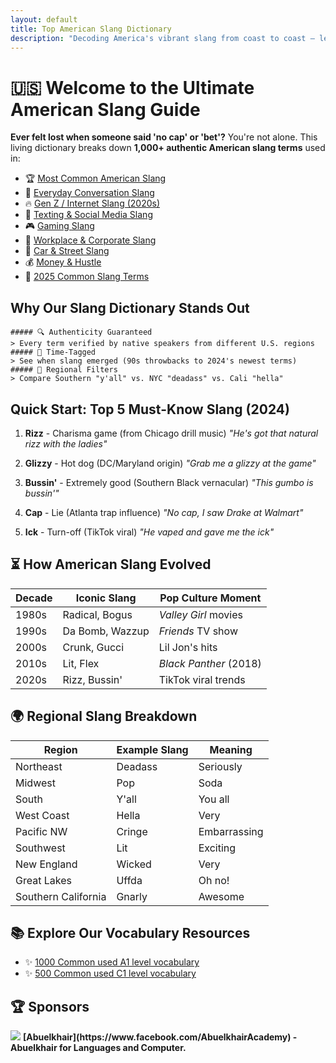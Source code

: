 ```yaml
---
layout: default
title: Top American Slang Dictionary
description: "Decoding America's vibrant slang from coast to coast – learn the language of the streets, internet, and pop culture"
---
```




# 🇺🇸 Welcome to the Ultimate American Slang Guide

**Ever felt lost when someone said 'no cap' or 'bet'?** You're not alone. This living dictionary breaks down **1,000+ authentic American slang terms** used in:

- 🏆 [Most Common American Slang](/top)
- 💬 [Everyday Conversation Slang](/everyday)
- 🔥 [Gen Z / Internet Slang (2020s)](/genz)
- 📱 [Texting & Social Media Slang](/texting)
- 🎮 [Gaming Slang](/gaming)
- 🏢 [Workplace & Corporate Slang](/work)
- 🚗 [Car & Street Slang](/car)
- 💰 [Money & Hustle](/money)
- 📅 [2025 Common Slang Terms](/top2025)


## Why Our Slang Dictionary Stands Out
    ##### 🔍 Authenticity Guaranteed
    > Every term verified by native speakers from different U.S. regions
    ##### 📅 Time-Tagged
    > See when slang emerged (90s throwbacks to 2024's newest terms)
    ##### 📍 Regional Filters
    > Compare Southern "y'all" vs. NYC "deadass" vs. Cali "hella"

## Quick Start: Top 5 Must-Know Slang (2024)

1. **Rizz** - Charisma game (from Chicago drill music)
  *"He's got that natural rizz with the ladies"*


2. **Glizzy** - Hot dog (DC/Maryland origin)
  *"Grab me a glizzy at the game"*


3. **Bussin'** - Extremely good (Southern Black vernacular)
  *"This gumbo is bussin'"*


4. **Cap** - Lie (Atlanta trap influence)
  *"No cap, I saw Drake at Walmart"*


5. **Ick** - Turn-off (TikTok viral)
  *"He vaped and gave me the ick"*

## ⏳ How American Slang Evolved

| Decade  | Iconic Slang          | Pop Culture Moment          |
|---------|-----------------------|-----------------------------|
| 1980s   | Radical, Bogus        | *Valley Girl* movies        |
| 1990s   | Da Bomb, Wazzup       | *Friends* TV show           |
| 2000s   | Crunk, Gucci          | Lil Jon's hits              |
| 2010s   | Lit, Flex             | *Black Panther* (2018)      |
| 2020s   | Rizz, Bussin'         | TikTok viral trends         |

## 🌍 Regional Slang Breakdown

| Region      | Example Slang         | Meaning                    |
|-------------|-----------------------|----------------------------|
| Northeast   | Deadass               | Seriously                  |
| Midwest     | Pop                   | Soda                       |
| South       | Y'all                 | You all                    |
| West Coast  | Hella                 | Very                       |
| Pacific NW  | Cringe                | Embarrassing               |
| Southwest   | Lit                   | Exciting                   |
| New England | Wicked                | Very                       |
| Great Lakes | Uffda                 | Oh no!                     |
| Southern California | Gnarly         | Awesome                    |           

## 📚 Explore Our Vocabulary Resources
- ✨ [1000 Common used A1 level vocabulary](/vocabulary/a1)
- ✨ [500 Common used C1 level vocabulary](/vocabulary/c1)


## 🏆 Sponsors 

  <div className="flex item-center direction-row x:mt-4">
    <Image width={50} height={50} src="/abuelkhair.jpg" className='x:mx-2'/>
    <b>
    [Abuelkhair](https://www.facebook.com/AbuelkhairAcademy) - Abuelkhair for Languages and Computer.
    </b>
  </div>
